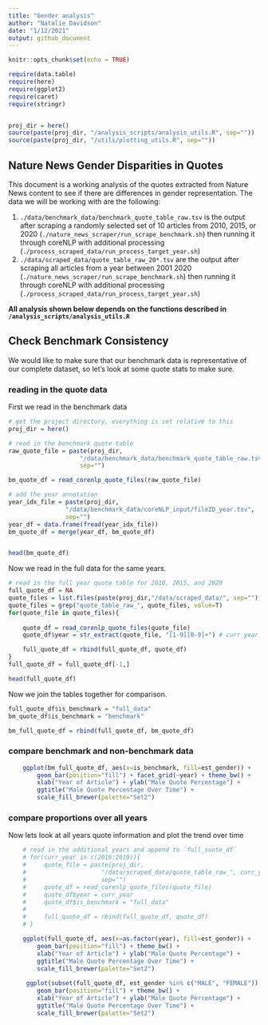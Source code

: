 ```yaml
---
title: "Gender analysis"
author: "Natalie Davidson"
date: "1/12/2021"
output: github_document
---
```


```r
knitr::opts_chunk$set(echo = TRUE)

require(data.table)
require(here)
require(ggplot2)
require(caret)
require(stringr)


proj_dir = here()
source(paste(proj_dir, "/analysis_scripts/analysis_utils.R", sep=""))
source(paste(proj_dir, "/utils/plotting_utils.R", sep=""))
```

## Nature News Gender Disparities in Quotes

This document is a working analysis of the quotes extracted from Nature News content to see if there are differences in gender representation.
The data we will be working with are the following:

1) `./data/benchmark_data/benchmark_quote_table_raw.tsv` is the output after scraping a randomly selected set of 10 articles from 2010, 2015, or 2020 (`./nature_news_scraper/run_scrape_benchmark.sh`) then running it through coreNLP with additional processing (`./process_scraped_data/run_process_target_year.sh`)
2) `./data/scraped_data/quote_table_raw_20*.tsv` are the output after scraping all articles from a year between 2001 2020 (`./nature_news_scraper/run_scrape_benchmark.sh`) then running it through coreNLP with additional processing (`./process_scraped_data/run_process_target_year.sh`)


**All analysis shown below depends on the functions described in `/analysis_scripts/analysis_utils.R`**


## Check Benchmark Consistency

We would like to make sure that our benchmark data is representative of our complete dataset, so let's look at some quote stats to make sure.

### reading in the quote data

First we read in the benchmark data
```r

# get the project directory, everything is set relative to this
proj_dir = here()

# read in the benchmark quote table
raw_quote_file = paste(proj_dir, 
                    "/data/benchmark_data/benchmark_quote_table_raw.tsv", 
                    sep="")

bm_quote_df = read_corenlp_quote_files(raw_quote_file)

# add the year annotation
year_idx_file = paste(proj_dir, 
                "/data/benchmark_data/coreNLP_input/fileID_year.tsv", 
                sep="")
year_df = data.frame(fread(year_idx_file))
bm_quote_df = merge(year_df, bm_quote_df)


head(bm_quote_df)


```

Now we read in the full data for the same years.
```r

# read in the full year quote table for 2010, 2015, and 2020
full_quote_df = NA
quote_files = list.files(paste(proj_dir,"/data/scraped_data/", sep=""), full.names = T)
quote_files = grep("quote_table_raw_", quote_files, value=T)
for(quote_file in quote_files){
    
    quote_df = read_corenlp_quote_files(quote_file)
    quote_df$year = str_extract(quote_file, "[1-9][0-9]+") # curr_year

    full_quote_df = rbind(full_quote_df, quote_df)
}
full_quote_df = full_quote_df[-1,]

head(full_quote_df)


```

Now we join the tables together for comparison.
```r

full_quote_df$is_benchmark = "full_data"
bm_quote_df$is_benchmark = "benchmark"

bm_full_quote_df = rbind(full_quote_df, bm_quote_df)

```

### compare benchmark and non-benchmark data
```r


    ggplot(bm_full_quote_df, aes(x=is_benchmark, fill=est_gender)) +
        geom_bar(position="fill") + facet_grid(~year) + theme_bw() + 
        xlab("Year of Article") + ylab("Male Quote Percentage") +
        ggtitle("Male Quote Percentage Over Time") + 
        scale_fill_brewer(palette="Set2")


```

### compare proportions over all years

Now lets look at all years quote information and plot the trend over time
```r
    
    # read in the additional years and append to `full_suote_df`
    # for(curr_year in c(2016:2019)){
    #     quote_file = paste(proj_dir, 
    #                     "/data/scraped_data/quote_table_raw_", curr_year, ".tsv", 
    #                     sep="")
    #     quote_df = read_corenlp_quote_files(quote_file)
    #     quote_df$year = curr_year
    #     quote_df$is_benchmark = "full_data"
    # 
    #     full_quote_df = rbind(full_quote_df, quote_df)
    # }

    ggplot(full_quote_df, aes(x=as.factor(year), fill=est_gender)) +
        geom_bar(position="fill") + theme_bw() + 
        xlab("Year of Article") + ylab("Male Quote Percentage") +
        ggtitle("Male Quote Percentage Over Time") + 
        scale_fill_brewer(palette="Set2")
    
     ggplot(subset(full_quote_df, est_gender %in% c("MALE", "FEMALE")), aes(x=as.factor(year), fill=est_gender)) +
        geom_bar(position="fill") + theme_bw() + 
        xlab("Year of Article") + ylab("Male Quote Percentage") +
        ggtitle("Male Quote Percentage Over Time") + 
        scale_fill_brewer(palette="Set2")


```